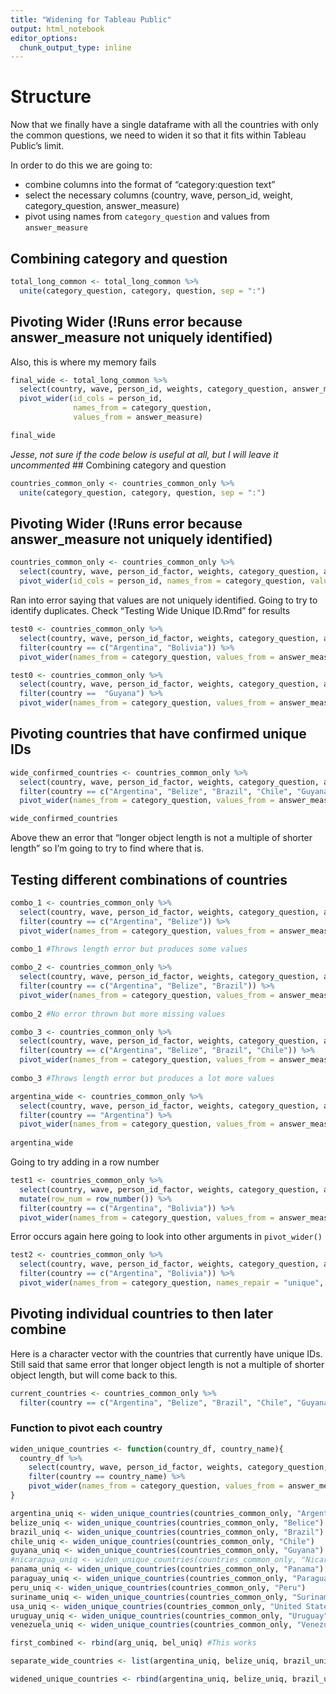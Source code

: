 ```yaml
---
title: "Widening for Tableau Public"
output: html_notebook
editor_options: 
  chunk_output_type: inline
---
```


# Structure

Now that we finally have a single dataframe with all the countries with only the common questions, we need to widen it so that it fits within Tableau Public's limit.

In order to do this we are going to:

* combine columns into the format of "category:question text"
* select the necessary columns (country, wave, person_id, weight, category_question, answer_measure)
* pivot using names from `category_question` and values from `answer_measure`

## Combining category and question
```r
total_long_common <- total_long_common %>% 
  unite(category_question, category, question, sep = ":")
```

## Pivoting Wider (!Runs error because answer_measure not uniquely identified)
Also, this is where my memory fails
```r
final_wide <- total_long_common %>% 
  select(country, wave, person_id, weights, category_question, answer_measure) %>% 
  pivot_wider(id_cols = person_id,
              names_from = category_question,
              values_from = answer_measure)

final_wide
```



*Jesse, not sure if the code below is useful at all, but I will leave it uncommented*
## Combining category and question
```r
countries_common_only <- countries_common_only %>% 
  unite(category_question, category, question, sep = ":")
```

## Pivoting Wider (!Runs error because answer_measure not uniquely identified)
```r
countries_common_only <- countries_common_only %>% 
  select(country, wave, person_id_factor, weights, category_question, answer_measure) %>% 
  pivot_wider(id_cols = person_id, names_from = category_question, values_from = answer_measure)
```

Ran into error saying that values are not uniquely identified. Going to try to identify duplicates. 
Check "Testing Wide Unique ID.Rmd" for results
```r
test0 <- countries_common_only %>% 
  select(country, wave, person_id_factor, weights, category_question, answer_measure) %>% 
  filter(country == c("Argentina", "Bolivia")) %>% 
  pivot_wider(names_from = category_question, values_from = answer_measure)
```

```r
test0 <- countries_common_only %>% 
  select(country, wave, person_id_factor, weights, category_question, answer_measure) %>% 
  filter(country ==  "Guyana") %>% 
  pivot_wider(names_from = category_question, values_from = answer_measure)
```

## Pivoting countries that have confirmed unique IDs
```r
wide_confirmed_countries <- countries_common_only %>% 
  select(country, wave, person_id_factor, weights, category_question, answer_measure) %>% 
  filter(country == c("Argentina", "Belize", "Brazil", "Chile", "Guyana", "Nicaragua", "Panama", "Paraguay", "Peru", "Suriname", "United States", "Uruguay", "Venezuela")) %>% 
  pivot_wider(names_from = category_question, values_from = answer_measure)

wide_confirmed_countries
```

Above thew an error that "longer object length is not a multiple of shorter length" so I'm going to try to find where that is.

## Testing different combinations of countries
```r
combo_1 <- countries_common_only %>% 
  select(country, wave, person_id_factor, weights, category_question, answer_measure) %>% 
  filter(country == c("Argentina", "Belize")) %>% 
  pivot_wider(names_from = category_question, values_from = answer_measure)
         
combo_1 #Throws length error but produces some values
```

```r
combo_2 <- countries_common_only %>% 
  select(country, wave, person_id_factor, weights, category_question, answer_measure) %>% 
  filter(country == c("Argentina", "Belize", "Brazil")) %>% 
  pivot_wider(names_from = category_question, values_from = answer_measure)
         
combo_2 #No error thrown but more missing values
```

```r
combo_3 <- countries_common_only %>% 
  select(country, wave, person_id_factor, weights, category_question, answer_measure) %>% 
  filter(country == c("Argentina", "Belize", "Brazil", "Chile")) %>% 
  pivot_wider(names_from = category_question, values_from = answer_measure)
         
combo_3 #Throws length error but produces a lot more values
```
```r
argentina_wide <- countries_common_only %>% 
  select(country, wave, person_id_factor, weights, category_question, answer_measure) %>% 
  filter(country == "Argentina") %>% 
  pivot_wider(names_from = category_question, values_from = answer_measure)
         
argentina_wide
```

Going to try adding in a row number
```r
test1 <- countries_common_only %>% 
  select(country, wave, person_id_factor, weights, category_question, answer_measure) %>% 
  mutate(row_num = row_number()) %>% 
  filter(country == c("Argentina", "Bolivia")) %>% 
  pivot_wider(names_from = category_question, values_from = answer_measure)
```

Error occurs again here going to look into other arguments in `pivot_wider()`
```r
test2 <- countries_common_only %>% 
  select(country, wave, person_id_factor, weights, category_question, answer_measure) %>% 
  filter(country == c("Argentina", "Bolivia")) %>% 
  pivot_wider(names_from = category_question, names_repair = "unique", values_from = answer_measure)
```

## Pivoting individual countries to then later combine
Here is a character vector with the countries that currently have unique IDs. Still said that same error that longer object length is not a multiple of shorter object length, but will come back to this.
```r
current_countries <- countries_common_only %>% 
  filter(country == c("Argentina", "Belize", "Brazil", "Chile", "Guyana", "Nicaragua", "Panama", "Paraguay", "Peru", "Suriname", "United States", "Uruguay", "Venezuela"))
```

### Function to pivot each country
```r
widen_unique_countries <- function(country_df, country_name){
  country_df %>% 
    select(country, wave, person_id_factor, weights, category_question, answer_measure) %>% 
    filter(country == country_name) %>% 
    pivot_wider(names_from = category_question, values_from = answer_measure)
}
```

```r
argentina_uniq <- widen_unique_countries(countries_common_only, "Argentina")
belize_uniq <- widen_unique_countries(countries_common_only, "Belice")
brazil_uniq <- widen_unique_countries(countries_common_only, "Brazil")
chile_uniq <- widen_unique_countries(countries_common_only, "Chile")
guyana_uniq <- widen_unique_countries(countries_common_only, "Guyana")
#nicaragua_uniq <- widen_unique_countries(countries_common_only, "Nicaragua")
panama_uniq <- widen_unique_countries(countries_common_only, "Panama")
paraguay_uniq <- widen_unique_countries(countries_common_only, "Paraguay")
peru_uniq <- widen_unique_countries(countries_common_only, "Peru")
suriname_uniq <- widen_unique_countries(countries_common_only, "Suriname")
usa_uniq <- widen_unique_countries(countries_common_only, "United States")
uruguay_uniq <- widen_unique_countries(countries_common_only, "Uruguay")
venezuela_uniq <- widen_unique_countries(countries_common_only, "Venezuela")

first_combined <- rbind(arg_uniq, bel_uniq) #This works

separate_wide_countries <- list(argentina_uniq, belize_uniq, brazil_uniq, chile_uniq, guyana_uniq, panama_uniq, paraguay_uniq, peru_uniq, suriname_uniq, usa_uniq, uruguay_uniq, venezuela_uniq)
```

```r
widened_unique_countries <- rbind(argentina_uniq, belize_uniq, brazil_uniq, chile_uniq, guyana_uniq, panama_uniq, paraguay_uniq, peru_uniq, suriname_uniq, usa_uniq, uruguay_uniq, venezuela_uniq)
```






